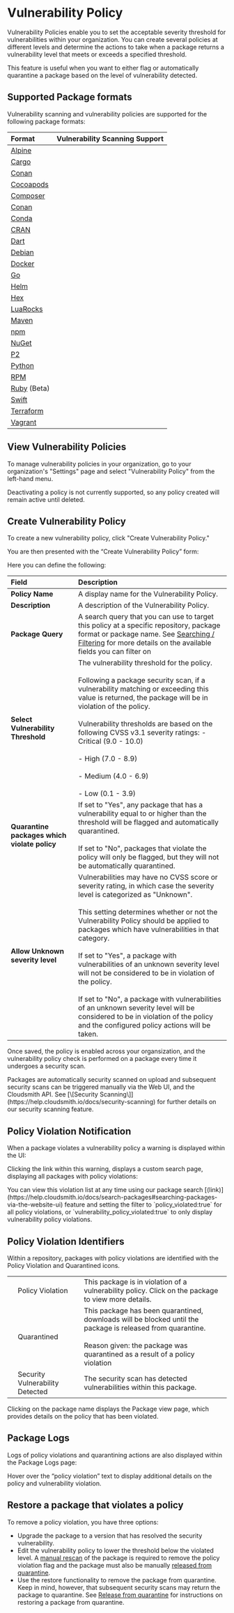 

# Vulnerability Policy
Vulnerability Policies enable you to set the acceptable severity threshold for vulnerabilities within your organization. You can create several policies at different levels and determine the actions to take when a package returns a vulnerability level that meets or exceeds a specified threshold.

This feature is useful when you want to either flag or automatically quarantine a package based on the level of vulnerability detected.

## Supported Package formats

Vulnerability scanning and vulnerability policies are supported for the following package formats:

|Format|Vulnerability Scanning Support|
|:---|:---|
|[Alpine](/supported-formats/alpine-repository)|<BlockImage src={img2fe13f1_cross_red} alt=""></BlockImage>|
|[Cargo](/supported-formats/cargo-registry)|<BlockImage src={img2fe13f1_cross_red} alt=""></BlockImage>|
|[Conan](/supported-formats/conan-repository)|<BlockImage src={img006a7b5_tick_green} alt=""></BlockImage>|
|[Cocoapods](/supported-formats/cocoapods-repository)|<BlockImage src={img2fe13f1_cross_red} alt=""></BlockImage>|
|[Composer](/supported-formats/composer-repository)|<BlockImage src={img006a7b5_tick_green} alt=""></BlockImage>|
|[Conan](/supported-formats/conan-repository)|<BlockImage src={img2fe13f1_cross_red} alt=""></BlockImage>|
|[Conda](/supported-formats/conda-repository)|<BlockImage src={img2fe13f1_cross_red} alt=""></BlockImage>|
|[CRAN](/supported-formats/cran-repository)|<BlockImage src={img2fe13f1_cross_red} alt=""></BlockImage>|
|[Dart](/supported-formats/dart-repository)|<BlockImage src={img2fe13f1_cross_red} alt=""></BlockImage>|
|[Debian](/supported-formats/debian-repository)|<BlockImage src={img2fe13f1_cross_red} alt=""></BlockImage>|
|[Docker](/supported-formats/docker-registry)|<BlockImage src={img006a7b5_tick_green} alt=""></BlockImage>|
|[Go](/supported-formats/go-registry)|<BlockImage src={img006a7b5_tick_green} alt=""></BlockImage>|
|[Helm](/supported-formats/helm-chart-repository)|<BlockImage src={img2fe13f1_cross_red} alt=""></BlockImage>|
|[Hex](/package-formats/hex-repository)|<BlockImage src={img006a7b5_tick_green} alt=""></BlockImage>|
|[LuaRocks](/supported-formats/luarocks-repository)|<BlockImage src={img2fe13f1_cross_red} alt=""></BlockImage>|
|[Maven](/supported-formats/maven-repository)|<BlockImage src={img006a7b5_tick_green} alt=""></BlockImage>|
|[npm](/supported-formats/npm-registry)|<BlockImage src={img006a7b5_tick_green} alt=""></BlockImage>|
|[NuGet](/supported-formats/nuget-feed)|<BlockImage src={img006a7b5_tick_green} alt=""></BlockImage>|
|[P2](/supported-formats/p2-repository)|<BlockImage src={img2fe13f1_cross_red} alt=""></BlockImage>|
|[Python](/supported-formats/python-repository)|<BlockImage src={img006a7b5_tick_green} alt=""></BlockImage>|
|[RPM](/supported-formats/redhat-repository)|<BlockImage src={img2fe13f1_cross_red} alt=""></BlockImage>|
|[Ruby](/supported-formats/ruby-repository) (Beta)|<BlockImage src={img006a7b5_tick_green} alt=""></BlockImage>|
|[Swift](/supported-formats/swift-registry)|<BlockImage src={img006a7b5_tick_green} alt=""></BlockImage>|
|[Terraform](/supported-formats/terraform-modules-repository)|<BlockImage src={img2fe13f1_cross_red} alt=""></BlockImage>|
|[Vagrant](/supported-formats/vagrant-repository)|<BlockImage src={img2fe13f1_cross_red} alt=""></BlockImage>|

## View Vulnerability Policies

To manage vulnerability policies in your organization, go to your organization's "Settings" page and select "Vulnerability Policy" from the left-hand menu.

<Note variant="warning">
  Deactivating a policy is not currently supported, so any policy created will remain active until deleted.
</Note>

<BlockImage src={img0115153_Viewing_policies} alt="View Vulnerability Policies"></BlockImage>

## Create Vulnerability Policy

To create a new vulnerability policy, click "Create Vulnerability Policy."

<BlockImage src={imga85584d_create_policy} alt="Create Vulnerability Policy Button"></BlockImage>

You are then presented with the “Create Vulnerability Policy” form:

<BlockImage src={imge979005_Screenshot_2024_02_01_at_17_09_55} alt="Create Vulnerability Policy Form"></BlockImage>

Here you can define the following:

|Field|Description|
|:---|:---|
|**Policy Name**|A display name for the Vulnerability Policy.|
|**Description**|A description of the Vulnerability Policy.|
|**Package Query**|A search query that you can use to target this policy at a specific repository, package format or package name. See [Searching / Filtering](doc:search-packages) for more details on the available fields you can filter on|
|**Select Vulnerability Threshold**|The vulnerability threshold for the policy.<br /><br />Following a package security scan, if a vulnerability matching or exceeding this value is returned, the package will be in violation of the policy.  <br /><br />Vulnerability thresholds are based on the following CVSS v3.1 severity ratings:  - Critical (9.0 - 10.0)  <br /><br />- High (7.0 - 8.9)  <br /><br />- Medium (4.0 - 6.9)  <br /><br />- Low (0.1 - 3.9)|<br /><br />
|**Quarantine packages which violate policy**|If set to "Yes", any package that has a vulnerability equal to or higher than the threshold will be flagged and automatically quarantined.<br /><br />If set to "No", packages that violate the policy will only be flagged, but they will not be automatically quarantined.|
|**Allow Unknown severity level**|Vulnerabilities may have no CVSS score or severity rating, in which case the severity level is categorized as "Unknown".<br /><br />This setting determines whether or not the Vulnerability Policy should be applied to packages which have vulnerabilities in that category.<br /><br />If set to "Yes", a package with vulnerabilities of an unknown severity level will not be considered to be in violation of the policy. <br /><br />If set to "No", a package with vulnerabilities of an unknown severity level will be considered to be in violation of the policy and the configured policy actions will be taken.|

Once saved, the policy is enabled across your organsization, and the vulnerability policy check is performed on a package every time it undergoes a security scan. 

<Note variant="note">
  Packages are automatically security scanned on upload and subsequent security scans can be triggered manually via the Web UI, and the Cloudsmith API. See [\[Security Scanning\]](https://help.cloudsmith.io/docs/security-scanning) for further details on our security scanning feature.
</Note>

## Policy Violation Notification

When a package violates a vulnerability policy a warning is displayed within the UI:

<BlockImage src={img81b95d6_warning} alt="Vulnerability Violation Warning"></BlockImage>

Clicking the link within this warning, displays a custom search page, displaying all packages with policy violations:

<BlockImage src={img9a9a789_violated_search} alt="Policy Violation List"></BlockImage>

<Note variant="note">
  You can view this violation list at any time using our package search [(link)](https://help.cloudsmith.io/docs/search-packages#searching-packages-via-the-website-ui) feature and setting the filter to `policy_violated:true` for all policy violations, or `vulnerability_policy_violated:true` to only display vulnerability policy violations.
</Note>

## Policy Violation Identifiers

Within a repository, packages with policy violations are identified with the Policy Violation and Quarantined icons. 

<BlockImage src={img1063680_identifiers} alt="Policy Violation Indicators"></BlockImage>

||||
|:---|:---|:---|
|<BlockImage src={imga351636_red_flag} alt=""></BlockImage>|Policy Violation|This package is in violation of a vulnerability policy. Click on the package to view more details.|
|<BlockImage src={imga40d9a3_quarantine_icon} alt=""></BlockImage>|Quarantined|This package has been quarantined, downloads will be blocked until the package is released from quarantine.<br /><br />Reason given: the package was quarantined as a result of a policy violation|
|<BlockImage src={imge92a797_security_error} alt=""></BlockImage>|Security Vulnerability Detected|The security scan has detected vulnerabilities within this package.|

Clicking on the package name displays the Package view page, which provides details on the policy that has been violated. 

<BlockImage src={imge60d98f_notification} alt=""></BlockImage>

## Package Logs

Logs of policy violations and quarantining actions are also displayed within the Package Logs page: 

<Note variant="note">
  Hover over the “policy violation” text to display additional details on the policy and vulnerability violation.
</Note>

<BlockImage src={img93248c2_package_logs} alt=""></BlockImage>

## Restore a package that violates a policy

To remove a policy violation, you have three options: 

- Upgrade the package to a version that has resolved the security vulnerability. 
- Edit the vulnerability policy to lower the threshold below the violated level. A [manual rescan](https://help.cloudsmith.io/docs/security-scanning#additional-security-scans-via-the-cloudsmith-web-ui) of the package is required to remove the policy violation flag and the package must also be manually [released from quarantine](https://help.cloudsmith.io/docs/package-quarantine#release-from-quarantine).
- Use the restore functionality to remove the package from quarantine. Keep in mind, however, that subsequent security scans may return the package to quarantine. See [Release from quarantine](https://help.cloudsmith.io/docs/package-quarantine#release-from-quarantine) for instructions on restoring a package from quarantine.
